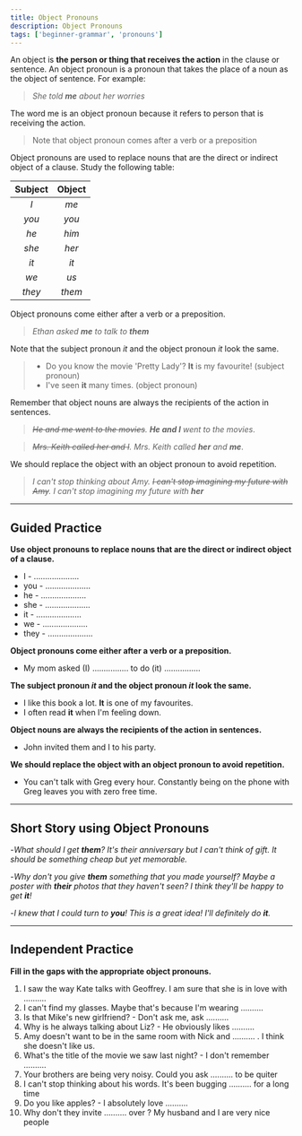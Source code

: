 ```yaml
---
title: Object Pronouns
description: Object Pronouns
tags: ['beginner-grammar', 'pronouns']
---
```



An object is **the person or thing that receives the action** in the clause or sentence. An object pronoun is a pronoun that takes the place of a noun as the object of sentence. For example:

> _She told **me** about her worries_

The word me is an object pronoun because it refers to person that is receiving the action.

> Note that object pronoun comes after a verb or a preposition

Object pronouns are used to replace nouns that are the direct or indirect object of a clause. Study the following table:

| Subject | Object |
| :-----: | :----: |
|   _I_   |  _me_  |
|  _you_  | _you_  |
|  _he_   | _him_  |
|  _she_  | _her_  |
|  _it_   |  _it_  |
|  _we_   |  _us_  |
| _they_  | _them_ |

Object pronouns come either after a verb or a preposition.

> _Ethan asked **me** to talk to **them**_

Note that the subject pronoun _it_ and the object pronoun _it_ look the same.

> - Do you know the movie 'Pretty Lady'? **It** is my favourite! (subject pronoun)
> - I've seen **it** many times. (object pronoun)

Remember that object nouns are always the recipients of the action in sentences.

> _~~He and me went to the movies~~. **He and I** went to the movies_.

> _~~Mrs. Keith called her and I~~. Mrs. Keith called **her** and **me**_.

We should replace the object with an object pronoun to avoid repetition.

> _I can't stop thinking about Amy. ~~I can't stop imagining my future with Amy~~. I can't stop imagining my future with **her**_

---

## Guided Practice

**Use object pronouns to replace nouns that are the direct or indirect object of a clause.**

- I - .................... <InfoTooltip label='me' />
- you - .................... <InfoTooltip label='you' />
- he - .................... <InfoTooltip label='him' />
- she - .................... <InfoTooltip label='her' />
- it - .................... <InfoTooltip label='it' />
- we - .................... <InfoTooltip label='us' />
- they - .................... <InfoTooltip label='them' />

**Object pronouns come either after a verb or a preposition.**

- My mom asked (I) ................ <InfoTooltip label='me' /> to do (it) ................ <InfoTooltip label='it' />

**The subject pronoun _it_ and the object pronoun _it_ look the same.**

- I like this book a lot. **It** is one of my favourites. <InfoTooltip label='subject pronoun' />
- I often read **it** when I'm feeling down. <InfoTooltip label='object pronoun' />

**Object nouns are always the recipients of the action in sentences.**

- John invited them and I to his party. <InfoTooltip label='John invited them and me to his party.' />

**We should replace the object with an object pronoun to avoid repetition.**

- You can't talk with Greg every hour. Constantly being on the phone with Greg leaves you with zero free time. <InfoTooltip label='Contstantly being on the phone with him leaves you with zero free time.' />

---

## Short Story using Object Pronouns

-_What should I get **them**? It's their anniversary but I can't think of gift. It should be something cheap but yet memorable._

-_Why don't you give **them** something that you made yourself? Maybe a poster with **their** photos that they haven't seen? I think they'll be happy to get **it**!_

-_I knew that I could turn to **you**! This is a great idea! I'll definitely do **it**._

---

## Independent Practice

**Fill in the gaps with the appropriate object pronouns.**

1. I saw the way Kate talks with Geoffrey. I am sure that she is in love with .......... <InfoTooltip label='him' />
2. I can't find my glasses. Maybe that's because I'm wearing .......... <InfoTooltip label='them' />
3. Is that Mike's new girlfriend? - Don't ask me, ask .......... <InfoTooltip label='them' />
4. Why is he always talking about Liz? - He obviously likes .......... <InfoTooltip label='her' />
5. Amy doesn't want to be in the same room with Nick and .......... . I think she doesn't like us. <InfoTooltip label='me' />
6. What's the title of the movie we saw last night? - I don't remember .......... <InfoTooltip label='it' />
7. Your brothers are being very noisy. Could you ask .......... to be quiter <InfoTooltip label='them' />
8. I can't stop thinking about his words. It's been bugging .......... for a long time <InfoTooltip label='me' />
9. Do you like apples? - I absolutely love .......... <InfoTooltip label='them' />
10. Why don't they invite .......... over ? My husband and I are very nice people <InfoTooltip label='us' />
